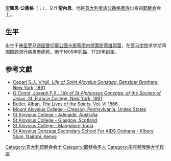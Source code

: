 {{no footnotes|time=2019-10-09T14:41:26+00:00}}
{{Infobox saint
| name=聖類思·公撒格<br />Saint Aloysius Gonzaga
|image=The Vocation of Saint Aloysius Gonzaga.PNG
| birth_date={{Birth date|1568|3|9|mf=y}}
| birth_place = [[神圣罗马帝国|神圣罗马帝国]][[曼切華公國|曼切華公國]][[卡斯蒂廖内德莱斯蒂维耶雷|卡斯蒂廖内德莱斯蒂维耶雷]]
| death_date={{death date and age|1591|6|21|1568|3|9|mf=y}}
| death_place = [[罗马|罗马]]
| feast_day=6月21日
| venerated_in=[[罗马天主教|罗马天主教]]
| titles=會士/精修
| beatified_date=1605年10月19日
| beatified_place=罗马
| beatified_by=[[教宗保禄五世|教宗保禄五世]]
| canonized_date= 1726年12月31日
| canonized_place=罗马
| canonized_by=[[教宗本笃十三世|教宗本笃十三世]]
| attributes=[[百合花|百合花]]、[[十字架|十字架]]、头颅骨、念珠
| patronage=年轻学生、青年基督徒、[[耶稣会|耶稣会]]初学者、盲人、艾滋病患者、艾滋病的护理者
| major_shrine= [[罗马圣依纳爵堂|罗马圣依纳爵堂]]
}}

[[天主教聖人|聖]]'''類思·公撒格'''（{{lang-it|Luigi Gonzaga}}；{{bd|1568年|3月9日|1591年|6月21日}}），又作'''聖內思'''。他是[[意大利|意大利]][[贵族|贵族]][[貢扎加家族|公撒格家族]]出身的[[耶稣会|耶稣会]]会士。

==生平==
出生于[[神圣罗马帝国|神圣罗马帝国]][[曼切華公國|曼切華公國]][[卡斯蒂廖内德莱斯蒂维耶雷|卡斯蒂廖内德莱斯蒂维耶雷]]，在[[宗座額我略大學|罗马学院]]求学期间因照顾流行病患者而死。他于1605年[[列福|列福]]，1726年[[封圣|封圣]]。

==参考文獻==
{{reflist}}
* [http://archive.org/stream/lifeofsaintaloys00cepauoft#page/n11/mode/2up Cepari S.J., Virgil. ''Life of Saint Aloysius Gonzaga'', Benziger Brothers. New York, 1891]
* [http://archive.org/stream/lifeofstaloysius00oconuoft#page/n3/mode/2up O'Conor, Joseph F.X., ''Life of St Alphonsus Gonzaga, of the Society of Jesus'', St. Francis College, New York, 1891]
* [http://www.bartleby.com/210/6/211.html Butler, Alban. ''The Lives of the Saints'', Vol. VI 1866] {{Wayback|url=http://www.bartleby.com/210/6/211.html |date=20170922101820 }}
* [http://www.mtaloy.edu/ Mount Aloysius College - Cresson, Pennsylvania, United States] {{Wayback|url=http://www.mtaloy.edu/ |date=20210501095102 }}
* [http://www.sac.sa.edu.au/ St Aloysius College - Adelaide, Australia] {{Wayback|url=http://www.sac.sa.edu.au/ |date=20210419081558 }}
* [http://www.staloysius.org/ St Aloysius College - Glasgow, Scotland] {{Wayback|url=http://www.staloysius.org/ |date=20210422185557 }}
* [http://www.staloysius.ac.in/ St Aloysius College - Mangalore, India] {{Wayback|url=http://www.staloysius.ac.in/ |date=20210126050958 }}
* [http://www.sagnairobi.org/ St Aloysius Gonzaga Secondary School For AIDS Orphans - Kibera Slum, Nairobi, Kenya] {{Wayback|url=http://www.sagnairobi.org/ |date=20210226184022 }}

{{Authority control}}
{{DEFAULTSORT:Gonzaga, Aloysius}}
[[Category:意大利耶稣会会士|Category:意大利耶稣会会士]]
[[Category:耶稣会圣人|Category:耶稣会圣人]]
[[Category:宗座额我略大学校友|Category:宗座额我略大学校友]]